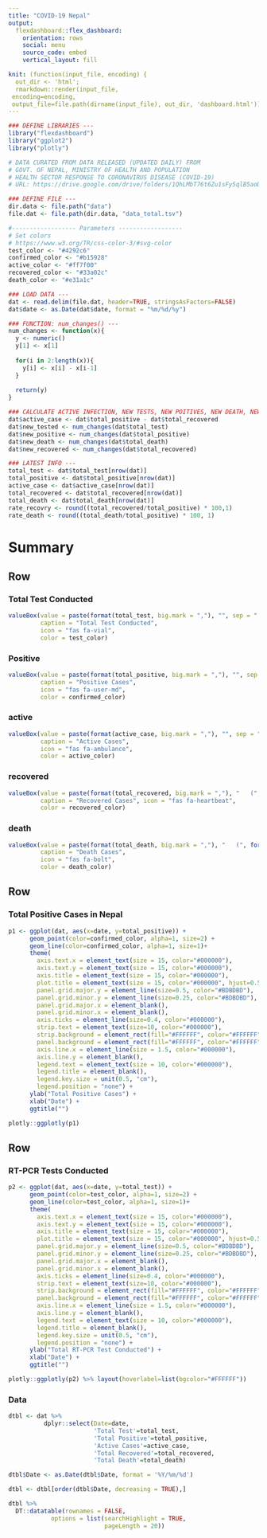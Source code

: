 ```yaml
---
title: "COVID-19 Nepal"
output: 
  flexdashboard::flex_dashboard:
    orientation: rows
    social: menu
    source_code: embed
    vertical_layout: fill

knit: (function(input_file, encoding) {
  out_dir <- 'html';
  rmarkdown::render(input_file,
 encoding=encoding,
 output_file=file.path(dirname(input_file), out_dir, 'dashboard.html'))})    
---
```


```r
### DEFINE LIBRARIES ---
library("flexdashboard")
library("ggplot2")
library("plotly")

# DATA CURATED FROM DATA RELEASED (UPDATED DAILY) FROM
# GOVT. OF NEPAL, MINISTRY OF HEALTH AND POPULATION
# HEALTH SECTOR RESPONSE TO CORONAVIRUS DISEASE (COVID-19)
# URL: https://drive.google.com/drive/folders/1QhLMbT76t6Zu1sFy5qlB5aoDbHVAcnHx

### DEFINE FILE ---
dir.data <- file.path("data")
file.dat <- file.path(dir.data, "data_total.tsv")

#------------------ Parameters ------------------
# Set colors
# https://www.w3.org/TR/css-color-3/#svg-color
test_color <- "#4292c6"
confirmed_color <- "#b15928"
active_color <- "#ff7f00"
recovered_color <- "#33a02c"
death_color <- "#e31a1c"

### LOAD DATA ---
dat <- read.delim(file.dat, header=TRUE, stringsAsFactors=FALSE)
dat$date <- as.Date(dat$date, format = "%m/%d/%y")

### FUNCTION: num_changes() ---
num_changes <- function(x){
  y <- numeric()
  y[1] <- x[1]
  
  for(i in 2:length(x)){
    y[i] <- x[i] - x[i-1]           
  }
  
  return(y)
}  

### CALCULATE ACTIVE INFECTION, NEW TESTS, NEW POITIVES, NEW DEATH, NEW RECOVERED ---
dat$active_case <- dat$total_positive - dat$total_recovered
dat$new_tested <- num_changes(dat$total_test)
dat$new_positive <- num_changes(dat$total_positive)	
dat$new_death <- num_changes(dat$total_death)	
dat$new_recovered <- num_changes(dat$total_recovered)

### LATEST INFO ---
total_test <- dat$total_test[nrow(dat)]
total_positive <- dat$total_positive[nrow(dat)]
active_case <- dat$active_case[nrow(dat)]
total_recovered <- dat$total_recovered[nrow(dat)]
total_death <- dat$total_death[nrow(dat)]
rate_recovry <- round((total_recovered/total_positive) * 100,1)
rate_death <- round((total_death/total_positive) * 100, 1)
```


Summary
=======================================================================
Row
-----------------------------------------------------------------------

### Total Test Conducted {.value-box}

```r
valueBox(value = paste(format(total_test, big.mark = ","), "", sep = " "), 
         caption = "Total Test Conducted", 
         icon = "fas fa-vial", 
         color = test_color)
```

### Positive {.value-box}

```r
valueBox(value = paste(format(total_positive, big.mark = ","), "", sep = " "), 
         caption = "Positive Cases", 
         icon = "fas fa-user-md", 
         color = confirmed_color)
```


### active {.value-box}

```r
valueBox(value = paste(format(active_case, big.mark = ","), "", sep = " "), 
         caption = "Active Cases", 
         icon = "fas fa-ambulance", 
         color = active_color)
```

### recovered {.value-box}

```r
valueBox(value = paste(format(total_recovered, big.mark = ","), "   (", format(paste(rate_recovry, "%", sep=" "), big.mark = ","), " )", "", sep = " "),  
         caption = "Recovered Cases", icon = "fas fa-heartbeat", 
         color = recovered_color)
```

### death {.value-box}

```r
valueBox(value = paste(format(total_death, big.mark = ","), "   (", format(paste(rate_death, "%", sep=" "), big.mark = ","), " )", "", sep = "  "), 
         caption = "Death Cases", 
         icon = "fas fa-bolt", 
         color = death_color)
```


Row
-----------------------------------------------------------------------

### Total Positive Cases in Nepal

```r
p1 <- ggplot(dat, aes(x=date, y=total_positive)) +
      geom_point(color=confirmed_color, alpha=1, size=2) +
      geom_line(color=confirmed_color, alpha=1, size=1)+
      theme(
        axis.text.x = element_text(size = 15, color="#000000"),
        axis.text.y = element_text(size = 15, color="#000000"),
        axis.title = element_text(size = 15, color="#000000"),
        plot.title = element_text(size = 15, color="#000000", hjust=0.5),
        panel.grid.major.y = element_line(size=0.5, color="#BDBDBD"),
        panel.grid.minor.y = element_line(size=0.25, color="#BDBDBD"),
        panel.grid.major.x = element_blank(),
        panel.grid.minor.x = element_blank(),
        axis.ticks = element_line(size=0.4, color="#000000"), 
        strip.text = element_text(size=10, color="#000000"),
        strip.background = element_rect(fill="#FFFFFF", color="#FFFFFF"),
        panel.background = element_rect(fill="#FFFFFF", color="#FFFFFF"),
        axis.line.x = element_line(size = 1.5, color="#000000"),
        axis.line.y = element_blank(),
        legend.text = element_text(size = 10, color="#000000"),
        legend.title = element_blank(),
        legend.key.size = unit(0.5, "cm"),
        legend.position = "none") +
      ylab("Total Positive Cases") +
      xlab("Date") + 
      ggtitle("") 

plotly::ggplotly(p1)
```

Row {data-width=400}
-----------------------------------------------------------------------


### RT-PCR Tests Conducted
    
```r
p2 <- ggplot(dat, aes(x=date, y=total_test)) +
      geom_point(color=test_color, alpha=1, size=2) +
      geom_line(color=test_color, alpha=1, size=1)+
      theme(
        axis.text.x = element_text(size = 15, color="#000000"),
        axis.text.y = element_text(size = 15, color="#000000"),
        axis.title = element_text(size = 15, color="#000000"),
        plot.title = element_text(size = 15, color="#000000", hjust=0.5),
        panel.grid.major.y = element_line(size=0.5, color="#BDBDBD"),
        panel.grid.minor.y = element_line(size=0.25, color="#BDBDBD"),
        panel.grid.major.x = element_blank(),
        panel.grid.minor.x = element_blank(),
        axis.ticks = element_line(size=0.4, color="#000000"), 
        strip.text = element_text(size=10, color="#000000"),
        strip.background = element_rect(fill="#FFFFFF", color="#FFFFFF"),
        panel.background = element_rect(fill="#FFFFFF", color="#FFFFFF"),
        axis.line.x = element_line(size = 1.5, color="#000000"),
        axis.line.y = element_blank(),
        legend.text = element_text(size = 10, color="#000000"),
        legend.title = element_blank(),
        legend.key.size = unit(0.5, "cm"),
        legend.position = "none") +
      ylab("Total RT-PCR Test Conducted") +
      xlab("Date") + 
      ggtitle("") 

plotly::ggplotly(p2) %>% layout(hoverlabel=list(bgcolor="#FFFFFF"))

```


### Data
    
```r
dtbl <- dat %>%
          dplyr::select(Date=date, 
                        'Total Test'=total_test, 
                        'Total Positive'=total_positive,
                        'Active Cases'=active_case,
                        'Total Recovered'=total_recovered,
                        'Total Death'=total_death)

dtbl$Date <- as.Date(dtbl$Date, format = '%Y/%m/%d')

dtbl <- dtbl[order(dtbl$Date, decreasing = TRUE),]

dtbl %>%  
  DT::datatable(rownames = FALSE,
            options = list(searchHighlight = TRUE, 
                           pageLength = 20))
```

